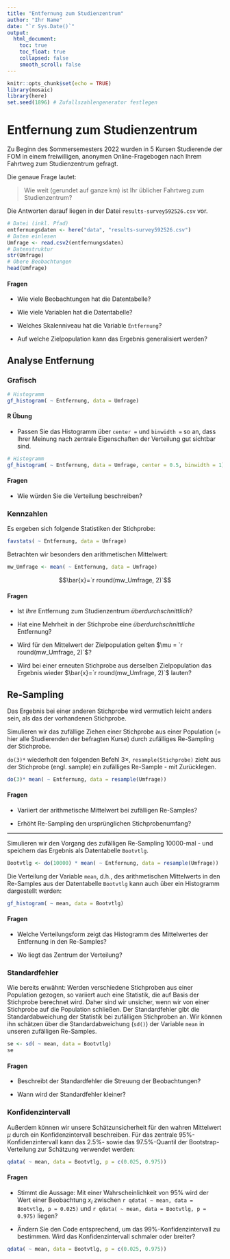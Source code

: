 ```yaml
---
title: "Entfernung zum Studienzentrum"
author: "Ihr Name"
date: "`r Sys.Date()`"
output:
  html_document:
    toc: true
    toc_float: true
    collapsed: false
    smooth_scroll: false
---
```


```r
knitr::opts_chunk$set(echo = TRUE)
library(mosaic)
library(here)
set.seed(1896) # Zufallszahlengenerator festlegen
```

# Entfernung zum Studienzentrum

Zu Beginn des Sommersemesters 2022 wurden in 5 Kursen Studierende der FOM in einem freiwilligen, anonymen Online-Fragebogen nach Ihrem Fahrtweg zum Studienzentrum gefragt.

Die genaue Frage lautet:

> Wie weit (gerundet auf ganze km) ist Ihr üblicher Fahrtweg zum Studienzentrum?

Die Antworten darauf liegen in der Datei `results-survey592526.csv` vor.

<!-- Technischer Hinweis: das Paket here (https://here.r-lib.org/) ermöglicht einen einfacheren Umgang mit Datei(pfaden) innerhalb von RStudio Projekten. Die csv Datei "results-survey592526.csv" befindet sich im Projektordner "data". -->

```r
# Datei (inkl. Pfad)
entfernungsdaten <- here("data", "results-survey592526.csv")
# Daten einlesen
Umfrage <- read.csv2(entfernungsdaten)
# Datenstruktur
str(Umfrage)
# Obere Beobachtungen
head(Umfrage)
```

#### Fragen

- Wie viele Beobachtungen hat die Datentabelle?

- Wie viele Variablen hat die Datentabelle?

- Welches Skalenniveau hat die Variable `Entfernung`?

- Auf welche Zielpopulation kann das Ergebnis generalisiert werden?

## Analyse Entfernung

### Grafisch

```r
# Histogramm
gf_histogram( ~ Entfernung, data = Umfrage)
```


#### R Übung

- Passen Sie das Histogramm über `center = ` und `binwidth = ` so an, dass Ihrer Meinung nach zentrale Eigenschaften der Verteilung gut sichtbar sind.

```r
# Histogramm
gf_histogram( ~ Entfernung, data = Umfrage, center = 0.5, binwidth = 1)
```

#### Fragen

- Wie würden Sie die Verteilung beschreiben?

### Kennzahlen

Es ergeben sich folgende Statistiken der Stichprobe:

```r
favstats( ~ Entfernung, data = Umfrage)
```

Betrachten wir besonders den arithmetischen Mittelwert:

```r
mw_Umfrage <- mean( ~ Entfernung, data = Umfrage)
```

$$\bar{x}=`r round(mw_Umfrage, 2)`$$

#### Fragen

- Ist *Ihre* Entfernung zum Studienzentrum *überdurchschnittlich*?

- Hat eine Mehrheit in der Stichprobe eine *überdurchschnittliche* Entfernung?

- Wird für den Mittelwert der Zielpopulation gelten $\mu = `r round(mw_Umfrage, 2)`$?

- Wird bei einer erneuten Stichprobe aus derselben Zielpopulation das Ergebnis wieder  $\bar{x}=`r round(mw_Umfrage, 2)`$ lauten?

## Re-Sampling

Das Ergebnis bei einer anderen Stichprobe wird vermutlich leicht anders sein, als das der vorhandenen Stichprobe.

Simulieren wir das zufällige Ziehen einer Stichprobe aus einer Population (= hier alle Studierenden der befragten Kurse) durch zufälliges Re-Sampling der Stichprobe.

`do(3)*` wiederholt den folgenden Befehl $3\times$, `resample(Stichprobe)` zieht aus der Stichprobe (engl. sample) ein zufälliges Re-Sample - mit Zurücklegen. 

```r
do(3)* mean( ~ Entfernung, data = resample(Umfrage))
```

#### Fragen

- Variiert der arithmetische Mittelwert bei zufälligen Re-Samples?

- Erhöht Re-Sampling den ursprünglichen Stichprobenumfang?

***

Simulieren wir den Vorgang des zufälligen Re-Sampling 10000-mal - und speichern das Ergebnis als Datentabelle `Bootvtlg`.

```r
Bootvtlg <- do(10000) * mean( ~ Entfernung, data = resample(Umfrage))
```

Die Verteilung der Variable `mean`, d.h., des arithmetischen Mittelwerts in den Re-Samples aus der Datentabelle `Bootvtlg` kann auch über ein Histogramm dargestellt werden:

```r
gf_histogram( ~ mean, data = Bootvtlg)
```

#### Fragen

- Welche Verteilungsform zeigt das Histogramm des Mittelwertes der Entfernung in den Re-Samples?

- Wo liegt das Zentrum der Verteilung?

### Standardfehler

Wie bereits erwähnt: Werden verschiedene Stichproben aus einer Population gezogen, so variiert auch eine Statistik, die auf Basis der Stichprobe berechnet wird.
Daher sind wir unsicher, wenn wir von einer Stichprobe auf die Population schließen.
Der Standardfehler gibt die Standardabweichung der Statistik bei zufälligen Stichproben an.
Wir können ihn schätzen über die Standardabweichung (`sd()`) der Variable `mean` in unseren zufälligen Re-Samples. 

```r
se <- sd( ~ mean, data = Bootvtlg)
se
```

#### Fragen

- Beschreibt der Standardfehler die Streuung der Beobachtungen?

- Wann wird der Standardfehler kleiner?

### Konfidenzintervall

Außerdem können wir unsere Schätzunsicherheit für den wahren Mittelwert $\mu$ durch ein Konfidenzintervall beschreiben.
Für das zentrale 95%-Konfidenzintervall kann das 2.5%- sowie das 97.5%-Quantil der Bootstrap-Verteilung zur Schätzung verwendet werden:

```r
qdata( ~ mean, data = Bootvtlg, p = c(0.025, 0.975))
```

#### Fragen

- Stimmt die Aussage: Mit einer Wahrscheinlichkeit von 95% wird der Wert einer Beobachtung $x_i$ zwischen `r qdata( ~ mean, data = Bootvtlg, p = 0.025)` und `r qdata( ~ mean, data = Bootvtlg, p = 0.975)` liegen?

- Ändern Sie den Code entsprechend, um das 99%-Konfidenzintervall zu bestimmen. Wird das Konfidenzintervall schmaler oder breiter?

```r
qdata( ~ mean, data = Bootvtlg, p = c(0.025, 0.975))
```




